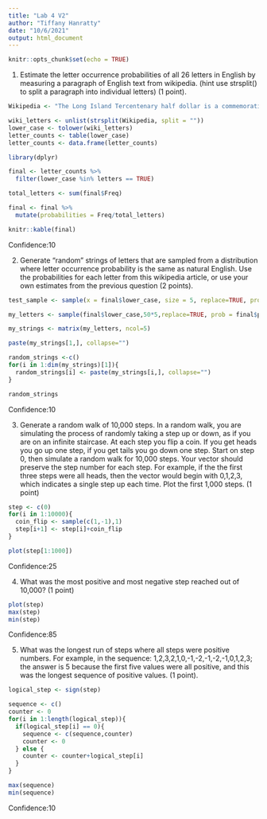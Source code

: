 ```yaml
---
title: "Lab 4 V2"
author: "Tiffany Hanratty"
date: "10/6/2021"
output: html_document
---
```


```r
knitr::opts_chunk$set(echo = TRUE)
```

1. Estimate the letter occurrence probabilities of all 26 letters in English by measuring a paragraph of English text from wikipedia. (hint use strsplit() to split a paragraph into individual letters) (1 point).

```r
Wikipedia <- "The Long Island Tercentenary half dollar is a commemorative coin struck by the United States Bureau of the Mint in 1936. The obverse (pictured) depicts a male Dutch settler and an Algonquian tribesman, and the reverse shows a Dutch sailing ship. It was designed by Howard Weinman, son of Mercury dime designer Adolph A. Weinman. The Long Island Tercentenary Committee wanted a coin to mark the 300th anniversary of the first European settlement there. The authorizing bill passed through Congress without opposition, but was amended in the Senate to add protections against past commemorative coin abuses, such as low mintages or a multiplicity of varieties. The coins were not struck until August 1936, too late for the anniversary celebrations. Four-fifths of the 100,000 coins sent to the Tercentenary Committee were sold, despite a lack of advertising. The half dollar now catalogues up to the low hundreds of dollars. "

wiki_letters <- unlist(strsplit(Wikipedia, split = ""))
lower_case <- tolower(wiki_letters)
letter_counts <- table(lower_case)
letter_counts <- data.frame(letter_counts)

library(dplyr)

final <- letter_counts %>%
  filter(lower_case %in% letters == TRUE)

total_letters <- sum(final$Freq)

final <- final %>%
  mutate(probabilities = Freq/total_letters)

knitr::kable(final)

```
Confidence:10

2. Generate “random” strings of letters that are sampled from a distribution where letter occurrence probability is the same as natural English. Use the probabilities for each letter from this wikipedia article, or use your own estimates from the previous question (2 points).

```r
test_sample <- sample(x = final$lower_case, size = 5, replace=TRUE, prob = final$probabilities)

my_letters <- sample(final$lower_case,50*5,replace=TRUE, prob = final$probabilities )

my_strings <- matrix(my_letters, ncol=5)

paste(my_strings[1,], collapse="")

random_strings <-c()
for(i in 1:dim(my_strings)[1]){
  random_strings[i] <- paste(my_strings[i,], collapse="")
}

random_strings
```
Confidence:10

3. Generate a random walk of 10,000 steps. In a random walk, you are simulating the process of randomly taking a step up or down, as if you are on an infinite staircase. At each step you flip a coin. If you get heads you go up one step, if you get tails you go down one step. Start on step 0, then simulate a random walk for 10,000 steps. Your vector should preserve the step number for each step. For example, if the the first three steps were all heads, then the vector would begin with 0,1,2,3, which indicates a single step up each time. Plot the first 1,000 steps. (1 point)

```r

step <- c(0)
for(i in 1:10000){
  coin_flip <- sample(c(1,-1),1)
  step[i+1] <- step[i]+coin_flip
}

plot(step[1:1000])
```
Confidence:25

4. What was the most positive and most negative step reached out of 10,000? (1 point)

```r
plot(step)
max(step)
min(step)
```
Confidence:85

5. What was the longest run of steps where all steps were positive numbers. For example, in the sequence: 1,2,3,2,1,0,-1,-2,-1,-2,-1,0,1,2,3; the answer is 5 because the first five values were all positive, and this was the longest sequence of positive values. (1 point).

```r
logical_step <- sign(step)

sequence <- c()
counter <- 0
for(i in 1:length(logical_step)){
  if(logical_step[i] == 0){
    sequence <- c(sequence,counter)
    counter <- 0
  } else {
    counter <- counter+logical_step[i]
  }
}

max(sequence)
min(sequence)
```
Confidence:10
